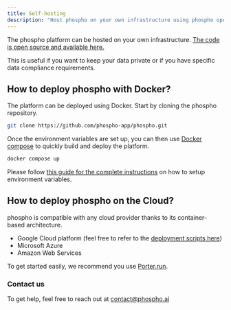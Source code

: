 ```yaml
---
title: Self-hosting
description: "Host phospho on your own infrastructure using phospho open source"
---
```


The phospho platform can be hosted on your own infrastructure. [The code is open source and available here.](https://github.com/phospho-app/phospho)

This is useful if you want to keep your data private or if you have specific data compliance requirements.

## How to deploy phospho with Docker?

The platform can be deployed using Docker. Start by cloning the phospho repository.

```bash
git clone https://github.com/phospho-app/phospho.git
```

Once the environment variables are set up, you can then use [Docker compose](https://docs.docker.com/compose/intro/features-uses/) to quickly build and deploy the platform.

```bash
docker compose up
```

Please follow [this guide for the complete instructions](https://github.com/phospho-app/phospho/blob/dev/DeploymentGuide.md) on how to setup environment variables.

## How to deploy phospho on the Cloud?

phospho is compatible with any cloud provider thanks to its container-based architecture.

- Google Cloud platform (feel free to refer to the [deployment scripts here](https://github.com/phospho-app/phospho/tree/dev/.github/workflows))
- Microsoft Azure
- Amazon Web Services

To get started easily, we recommend you use [Porter.run](https://docs.porter.run/introduction).

### Contact us

To get help, feel free to reach out at [contact@phospho.ai](mailto:contact@phospho.ai)
